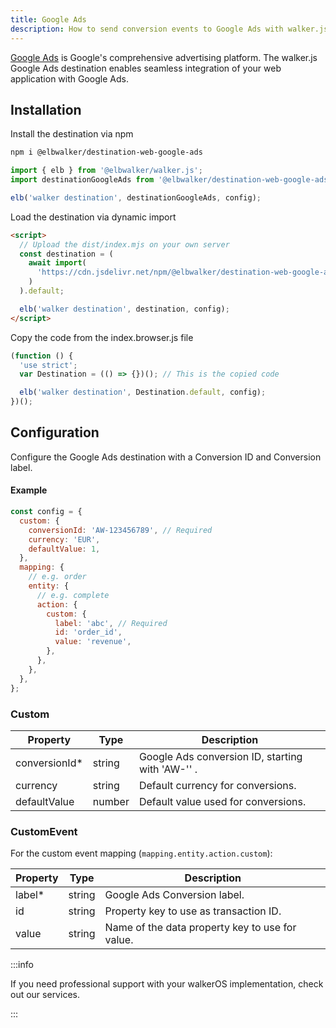 ```yaml
---
title: Google Ads
description: How to send conversion events to Google Ads with walker.js
---
```



<PackageLink
  browser="@elbwalker/destination-web-google-ads"
  es5="@elbwalker/destination-web-google-ads"
  github="packages/destinations/web/google-ads"
  npm="@elbwalker/destination-web-google-ads"
/>

[Google Ads](https://ads.google.com/) is Google's comprehensive advertising
platform. The walker.js Google Ads destination enables seamless integration of
your web application with Google Ads.

## Installation

<Tabs>
  <TabItem value="ts" label="TypeScript" default>
Install the destination via npm

```bash
npm i @elbwalker/destination-web-google-ads
```

```ts
import { elb } from '@elbwalker/walker.js';
import destinationGoogleAds from '@elbwalker/destination-web-google-ads';

elb('walker destination', destinationGoogleAds, config);
```

  </TabItem>
  <TabItem value="script" label="Script">

Load the destination via dynamic import

```html
<script>
  // Upload the dist/index.mjs on your own server
  const destination = (
    await import(
      'https://cdn.jsdelivr.net/npm/@elbwalker/destination-web-google-ads/dist/index.mjs'
    )
  ).default;

  elb('walker destination', destination, config);
</script>
```

  </TabItem>
  <TabItem value="code" label="Code">
Copy the code from the&nbsp;<Link to="https://cdn.jsdelivr.net/npm/@elbwalker/destination-web-api@latest/dist/index.browser.js">index.browser.js</Link> file

```js
(function () {
  'use strict';
  var Destination = (() => {})(); // This is the copied code

  elb('walker destination', Destination.default, config);
})();
```

  </TabItem>
</Tabs>

## Configuration

Configure the Google Ads destination with a Conversion ID and Conversion label.

#### Example

```js
const config = {
  custom: {
    conversionId: 'AW-123456789', // Required
    currency: 'EUR',
    defaultValue: 1,
  },
  mapping: {
    // e.g. order
    entity: {
      // e.g. complete
      action: {
        custom: {
          label: 'abc', // Required
          id: 'order_id',
          value: 'revenue',
        },
      },
    },
  },
};
```
### Custom

| Property       | Type   | Description                                      |
| -------------- | ------ | ------------------------------------------------ |
| conversionId\* | string | Google Ads conversion ID, starting with 'AW-'' . |
| currency       | string | Default currency for conversions.                |
| defaultValue   | number | Default value used for conversions.              |

### CustomEvent

For the custom event mapping (`mapping.entity.action.custom`):

| Property | Type   | Description                                     |
| -------- | ------ | ----------------------------------------------- |
| label\*  | string | Google Ads Conversion label.                    |
| id       | string | Property key to use as transaction ID.          |
| value    | string | Name of the data property key to use for value. |

:::info

If you need professional support with your walkerOS implementation, check out
our&nbsp;<Link to="/services">services</Link>.

:::
